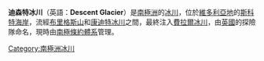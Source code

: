 {{Coord|77|51|S|162|52|E|source:GNIS|display=title}}

'''迪森特冰川'''（英語：'''Descent Glacier'''）是[[南極洲|南極洲]]的[[冰川|冰川]]，位於[[維多利亞地|維多利亞地]]的[[斯科特海岸|斯科特海岸]]，流經[[布里格斯山|布里格斯山]]和[[康迪特冰川|康迪特冰川]]之間，最終注入[[費拉爾冰川|費拉爾冰川]]，由[[英國|英國]]的探險隊命名，現時由[[南極條約體系|南極條約體系]]管理。

{{DEFAULTSORT:Descent Glacier}}
[[Category:南極洲冰川|Category:南極洲冰川]]


{{ScottCoast-geo-stub}}